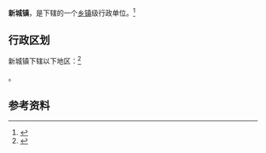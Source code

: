 {{中国乡级行政区|62/01/04/100/000}}

'''新城镇'''，是{{PRC admin/fullname|62/01/04/100/000|3}}下辖的一个[[乡镇|乡镇]]级行政单位。<ref>{{PRC admin/ref sgc|{{PRC admin/parent|62/01/04/100/000}}}}</ref>

== 行政区划 ==

新城镇下辖以下地区：<ref>{{PRC admin/ref sgc|62/01/04/100/000}}</ref>

{{PRC admin/children|62/01/04/100/000}}。

== 参考资料 ==

{{reflist}}

{{行政区划小作品}}
{{PRC admin/navcat|62/01/04/100/000}}